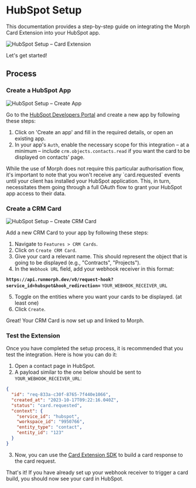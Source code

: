 
# HubSpot Setup

This documentation provides a step-by-step guide on integrating the Morph Card Extension into your HubSpot app.

![HubSpot Setup – Card Extension](/assets/docs/hubspot-setup--hero.png)

Let's get started!

## Process

<Steps>

### Create a HubSpot App 
![HubSpot Setup – Create App](/assets/docs/hubspot-setup--create-app.png)

Go to the [HubSpot Developers Portal](https://developers.hubspot.com/) and create a new app by following these steps:

1. Click on 'Create an app' and fill in the required details, or open an existing app.
2. In your app's `Auth`, enable the necessary scope for this integration – at a minimum – include `crm.objects.contacts.read` if you want the card to be displayed on contacts' page.

<Callout type='info'>
While the use of Morph does not require this particular authorisation flow, it's important to note that you won't receive any `card.requested` events until your client has installed your HubSpot application. This, in turn, necessitates them going through a full OAuth flow to grant your HubSpot app access to their data.
</Callout>

### Create a CRM Card 

![HubSpot Setup – Create CRM Card](/assets/docs/hubspot-setup--create-crm-card.png)


Add a new CRM Card to your app by following these steps:

1. Navigate to `Features > CRM Cards`.
2. Click on `Create CRM Card`.
3. Give your card a relevant name. This should represent the object that is going to be displayed (e.g., "Contracts", "Projects").
4. In the `Webhook URL` field, add your webhook receiver in this format:

**`https://api.runmorph.dev/v0/request-hook?service_id=hubspot&hook_redirection=`** `YOUR_WEBHOOK_RECEIVER_URL`

5. Toggle on the entities where you want your cards to be displayed. (at least one)
6. Click `Create`.

<Callout emoji='🤝'>
Great! Your CRM Card is now set up and linked to Morph. 
</Callout>

### Test the Extension 

Once you have completed the setup process, it is recommended that you test the integration. Here is how you can do it:

1. Open a contact page in HubSpot.
2. A payload similar to the one below should be sent to `YOUR_WEBHOOK_RECEIVER_URL`:

```json
{
  "id": "req-833a-c30f-8765-7f440e1066",
  "created_at": "2023-10-17T09:22:16.040Z",
  "status": "card.requested",
  "context": {
    "service_id": "hubspot",
    "workspace_id": "9950766",
    "entity_type": "contact",
    "entity_id": "123"
  }
}
```

3. Now, you can use the [Card Extension SDK](/card-extension) to build a card response to the card request. 

<Callout emoji='🎉' >
That's it! If you have already set up your webhook receiver to trigger a card build, you should now see your card in HubSpot.
</Callout>

</Steps>


